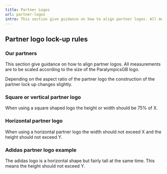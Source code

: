 ```yaml
---
title: Partner Logos
url: partner-logos
intro: This section give guidance on how to align partner logos. All measurements are to be scaled according to the size of the ParalympicsGB logo. 
---
```



## Partner logo lock-up rules

### Our partners
This section give guidance on how to align partner logos. All measurements are to be scaled according to the size of the ParalympicsGB logo. 

Depending on the aspect ratio of the partner logo the construction of the partner lock up changes slightly.

### Square or vertical partner logo
When using a square shaped logo the height or width should be 75% of X.

<div class="frame">
    <Imag src={img1} alt="Vertical logo sections." format="svg" />
</div>


### Horizontal partner logo
When using a horizontal partner logo the width should not exceed X and the height should not exceed Y.

<div class="frame">
    <Imag src={img2} alt="Vertical clear space guide." format="svg" />
</div>


### Adidas partner logo example
The adidas logo is a horizontal shape but fairly tall at the same time. This means the height should not exceed Y.

<div class="frame">
    <Imag src={img3} alt="BPA logo colour variations." format="svg" />
</div>